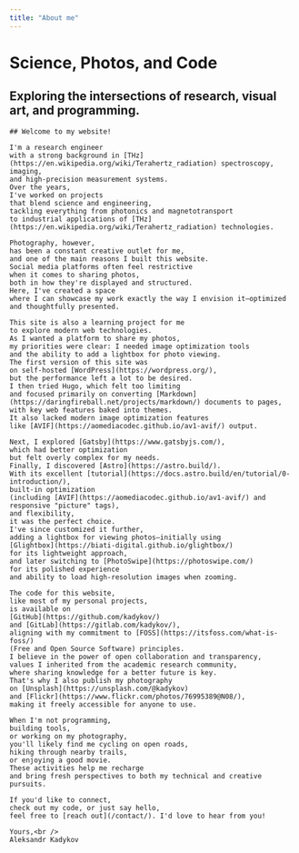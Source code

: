 ```yaml
---
title: "About me"
---
```



<BaseLayout pageTitle={frontmatter.title}>

  <div class="hero bg-base-200 min-h-svh">
    <div class="hero-content flex-col lg:flex-row">
      <div class="text-center lg:text-left lg:w-1/2 p-4">
        <h1 class="text-heading-1 mx-auto">
          Science, Photos, and Code
        </h1>
        <h2 class="text-body-large-serif mx-auto">
          Exploring the intersections of research, visual art, and programming.
        </h2>
      </div>
      <div id="gallery">
        <PhotoSwipe
            src="https://share.kadykov.com/2024/05/19/DSC_8829.jpg"
            alt="Self-portrait photo of Aleksandr Kadykov with a bike on a road"
            width={600}
            sizes="(min-width: 600px) 600px, 100vw"
          />
      </div>
    </div>
  </div>
  <div class="prose-serif mx-auto p-4">

    ## Welcome to my website!

    I'm a research engineer
    with a strong background in [THz](https://en.wikipedia.org/wiki/Terahertz_radiation) spectroscopy, imaging,
    and high-precision measurement systems.
    Over the years,
    I've worked on projects
    that blend science and engineering,
    tackling everything from photonics and magnetotransport
    to industrial applications of [THz](https://en.wikipedia.org/wiki/Terahertz_radiation) technologies.

    Photography, however,
    has been a constant creative outlet for me,
    and one of the main reasons I built this website.
    Social media platforms often feel restrictive
    when it comes to sharing photos,
    both in how they're displayed and structured.
    Here, I've created a space
    where I can showcase my work exactly the way I envision it—optimized and thoughtfully presented.

    This site is also a learning project for me
    to explore modern web technologies.
    As I wanted a platform to share my photos,
    my priorities were clear: I needed image optimization tools
    and the ability to add a lightbox for photo viewing.
    The first version of this site was
    on self-hosted [WordPress](https://wordpress.org/),
    but the performance left a lot to be desired.
    I then tried Hugo, which felt too limiting
    and focused primarily on converting [Markdown](https://daringfireball.net/projects/markdown/) documents to pages,
    with key web features baked into themes.
    It also lacked modern image optimization features
    like [AVIF](https://aomediacodec.github.io/av1-avif/) output.

    Next, I explored [Gatsby](https://www.gatsbyjs.com/),
    which had better optimization
    but felt overly complex for my needs.
    Finally, I discovered [Astro](https://astro.build/).
    With its excellent [tutorial](https://docs.astro.build/en/tutorial/0-introduction/),
    built-in optimization
    (including [AVIF](https://aomediacodec.github.io/av1-avif/) and responsive "picture" tags),
    and flexibility,
    it was the perfect choice.
    I've since customized it further,
    adding a lightbox for viewing photos—initially using
    [Glightbox](https://biati-digital.github.io/glightbox/)
    for its lightweight approach,
    and later switching to [PhotoSwipe](https://photoswipe.com/)
    for its polished experience
    and ability to load high-resolution images when zooming.

    The code for this website,
    like most of my personal projects,
    is available on
    [GitHub](https://github.com/kadykov/)
    and [GitLab](https://gitlab.com/kadykov/),
    aligning with my commitment to [FOSS](https://itsfoss.com/what-is-foss/)
    (Free and Open Source Software) principles.
    I believe in the power of open collaboration and transparency,
    values I inherited from the academic research community,
    where sharing knowledge for a better future is key.
    That's why I also publish my photography
    on [Unsplash](https://unsplash.com/@kadykov)
    and [Flickr](https://www.flickr.com/photos/76995389@N08/),
    making it freely accessible for anyone to use.

    When I'm not programming,
    building tools,
    or working on my photography,
    you'll likely find me cycling on open roads,
    hiking through nearby trails,
    or enjoying a good movie.
    These activities help me recharge
    and bring fresh perspectives to both my technical and creative pursuits.

    If you'd like to connect,
    check out my code, or just say hello,
    feel free to [reach out](/contact/). I'd love to hear from you!

    Yours,<br />
    Aleksandr Kadykov

  </div>
</BaseLayout>
